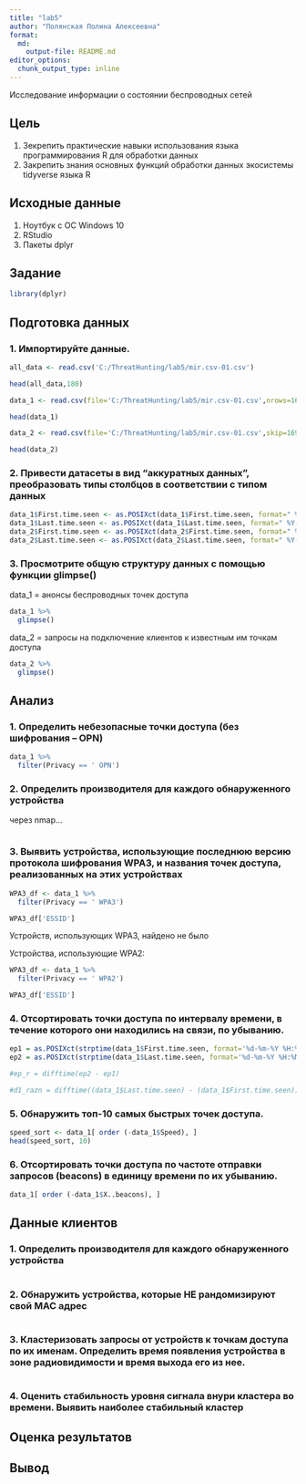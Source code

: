 ```yaml
---
title: "lab5"
author: "Полянская Полина Алексеевна"
format:   
  md:
    output-file: README.md
editor_options: 
  chunk_output_type: inline
---
```


Исследование информации о состоянии беспроводных сетей

## Цель

1.  Зекрепить практические навыки использования языка программирования R для обработки данных
2.  Закрепить знания основных функций обработки данных экосистемы tidyverse языка R


## Исходные данные

1.  Ноутбук с ОС Windows 10
2.  RStudio
3.  Пакеты dplyr

## Задание

```r
library(dplyr)
```


## Подготовка данных

### 1. Импортируйте данные.
```r
all_data <- read.csv('C:/ThreatHunting/lab5/mir.csv-01.csv')
```
```r
head(all_data,180)
```

```r
data_1 <- read.csv(file='C:/ThreatHunting/lab5/mir.csv-01.csv',nrows=167)
```
```r
head(data_1)
```

```r
data_2 <- read.csv(file='C:/ThreatHunting/lab5/mir.csv-01.csv',skip=169)
```
```r
head(data_2)
```

### 2. Привести датасеты в вид “аккуратных данных”, преобразовать типы столбцов в соответствии с типом данных
```r
data_1$First.time.seen <- as.POSIXct(data_1$First.time.seen, format=" %Y-%m-%d %H:%M:%S", tz=" UTC ") 
data_1$Last.time.seen <- as.POSIXct(data_1$Last.time.seen, format=" %Y-%m-%d %H:%M:%S", tz=" UTC ") 
data_2$First.time.seen <- as.POSIXct(data_2$First.time.seen, format=" %Y-%m-%d %H:%M:%S", tz=" UTC ") 
data_2$Last.time.seen <- as.POSIXct(data_2$Last.time.seen, format=" %Y-%m-%d %H:%M:%S", tz=" UTC ") 
```

### 3. Просмотрите общую структуру данных с помощью функции glimpse()
data_1 = анонсы беспроводных точек доступа
```r
data_1 %>%
  glimpse()
```
data_2 = запросы на подключение клиентов к известным им точкам доступа
```r
data_2 %>%
  glimpse()
```

## Анализ

### 1. Определить небезопасные точки доступа (без шифрования – OPN)
```r
data_1 %>%
  filter(Privacy == ' OPN') 
```

### 2. Определить производителя для каждого обнаруженного устройства
через nmap...
```r

```

### 3. Выявить устройства, использующие последнюю версию протокола шифрования WPA3, и названия точек доступа, реализованных на этих устройствах
```r

WPA3_df <- data_1 %>%
  filter(Privacy == ' WPA3') 

WPA3_df['ESSID']
```
Устройств, использующих WPA3, найдено не было

Устройства, использующие WPA2:
```r

WPA3_df <- data_1 %>%
  filter(Privacy == ' WPA2') 

WPA3_df['ESSID']
```
### 4. Отсортировать точки доступа по интервалу времени, в течение которого они находились на связи, по убыванию.
```r
ep1 = as.POSIXct(strptime(data_1$First.time.seen, format='%d-%m-%Y %H:%M'))
ep2 = as.POSIXct(strptime(data_1$Last.time.seen, format='%d-%m-%Y %H:%M'))
```
```r
#ep_r = difftime(ep2 - ep1)
```


```r
#d1_razn = difftime((data_1$Last.time.seen) - (data_1$First.time.seen))
```

### 5. Обнаружить топ-10 самых быстрых точек доступа.
```r
speed_sort <- data_1[ order (-data_1$Speed), ]
head(speed_sort, 10)
```

### 6. Отсортировать точки доступа по частоте отправки запросов (beacons) в единицу времени по их убыванию.
```r
data_1[ order (-data_1$X..beacons), ]
```


## Данные клиентов

### 1. Определить производителя для каждого обнаруженного устройства
```r

```

### 2. Обнаружить устройства, которые НЕ рандомизируют свой MAC адрес
```r

```

### 3. Кластеризовать запросы от устройств к точкам доступа по их именам. Определить время появления устройства в зоне радиовидимости и время выхода его из нее.
```r

```

### 4. Оценить стабильность уровня сигнала внури кластера во времени. Выявить наиболее стабильный кластер


## Оценка результатов



## Вывод




